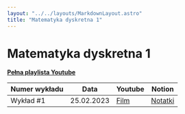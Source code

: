 ```yaml
---
layout: "../../layouts/MarkdownLayout.astro"
title: "Matematyka dyskretna 1"
---
```


# Matematyka dyskretna 1

[**Pełna playlista Youtube**](https://www.youtube.com/playlist?list=PLxnzOnUpNzMCBngo5cntWZPrCtTiSSSZF)

| Numer wykładu | Data       | Youtube                              | Notion                                                                                                            |
| ------------- | ---------- | ------------------------------------ | ----------------------------------------------------------------------------------------------------------------- |
| Wykład #1     | 25.02.2023 | [Film](https://youtu.be/7112NGiQUFw) | [Notatki](https://zippy-tamarillo-525.notion.site/Matematyka-Dyskretna-Wyk-ad-1-eb64d4859695463ea30f0de98e910f95) |
